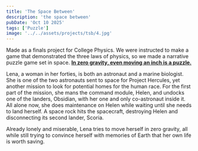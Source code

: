 ```yaml
---
title: 'The Space Between'
description: 'the space between'
pubDate: 'Oct 10 2025'
tags: ['Puzzle']
image: '../../assets/projects/tsb/4.jpg'
---
```


Made as a finals project for College Physics. We were instructed to make a game that demonstrated the three laws of physics, so we made a narrative puzzle game set in space. <u>**In zero gravity, even moving an inch is a puzzle.**</u>

Lena, a woman in her forties, is both an astronaut and a marine biologist. She is one of the two astronauts sent to space for Project Hercules, yet another mission to look for potential homes for the human race. For the first part of the mission, she mans the command module, Helen, and undocks one of the landers, Obsidian, with her one and only co-astronaut inside it. All alone now, she does maintenance on Helen while waiting until she needs to land herself. A space rock hits the spacecraft, destroying Helen and disconnecting its second lander, Scoria.

Already lonely and miserable, Lena tries to move herself in zero gravity, all while still trying to convince herself with memories of Earth that her own life is worth saving.
